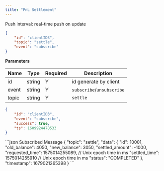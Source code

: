 ```yaml
---
title: "PnL Settlement"
---
```


Push interval: real-time push on update

```json
{
    "id": "clientID3",
    "topic": "settle",
    "event": "subscribe"
}
```

**Parameters**

| Name   | Type   | Required | Description               |
| ------ | ------ | -------- |---------------------------|
| id     | string | Y        | id generate by client     |
| event  | string | Y        | `subscribe`/`unsubscribe` |
| topic  | string | Y        | `settle`                  |

<RequestExample>

```json Response
{
    "id": "clientID3",
    "event": "subscribe",
    "success": true,
    "ts": 1609924478533
}
```
</RequestExample>

<ResponseExample>
```json Subscribed Message
{
    "topic": "settle",
    "data": {
        "id": 10001,
        "old_balance": 4050,
        "new_balance": 3050,
        "settled_amount": -1000,
        "requested_time": 1575014255089, // Unix epoch time in ms
        "settled_time": 1575014255910 // Unix epoch time in ms
        "status": "COMPLETED"
    },
    "timestamp": 1679021265398
}
```
</ResponseExample>
